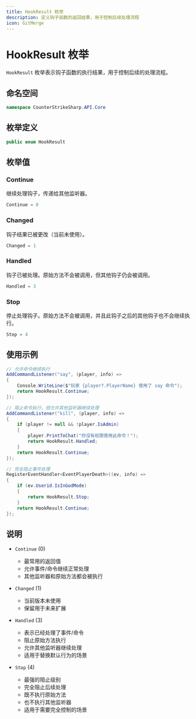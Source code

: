 ```yaml
---
title: HookResult 枚举
description: 定义钩子函数的返回结果，用于控制后续处理流程
icon: GitMerge
---
```


# HookResult 枚举

`HookResult` 枚举表示钩子函数的执行结果，用于控制后续的处理流程。

## 命名空间

```csharp
namespace CounterStrikeSharp.API.Core
```

## 枚举定义

```csharp
public enum HookResult
```

## 枚举值

### Continue

继续处理钩子，传递给其他监听器。

```csharp
Continue = 0
```

### Changed

钩子结果已被更改（当前未使用）。

```csharp
Changed = 1
```

### Handled

钩子已被处理。原始方法不会被调用，但其他钩子仍会被调用。

```csharp
Handled = 3
```

### Stop

停止处理钩子。原始方法不会被调用，并且此钩子之后的其他钩子也不会继续执行。

```csharp
Stop = 4
```

## 使用示例

```csharp
// 允许命令继续执行
AddCommandListener("say", (player, info) => 
{
    Console.WriteLine($"玩家 {player?.PlayerName} 使用了 say 命令");
    return HookResult.Continue;
});

// 阻止命令执行，但允许其他监听器继续处理
AddCommandListener("kill", (player, info) => 
{
    if (player != null && !player.IsAdmin)
    {
        player.PrintToChat("你没有权限使用此命令！");
        return HookResult.Handled;
    }
    return HookResult.Continue;
});

// 完全阻止事件处理
RegisterEventHandler<EventPlayerDeath>((ev, info) => 
{
    if (ev.Userid.IsInGodMode)
    {
        return HookResult.Stop;
    }
    return HookResult.Continue;
});
```

## 说明

- `Continue` (0)
  - 最常用的返回值
  - 允许事件/命令继续正常处理
  - 其他监听器和原始方法都会被执行

- `Changed` (1)
  - 当前版本未使用
  - 保留用于未来扩展

- `Handled` (3)
  - 表示已经处理了事件/命令
  - 阻止原始方法执行
  - 允许其他监听器继续处理
  - 适用于替换默认行为的场景

- `Stop` (4)
  - 最强的阻止级别
  - 完全阻止后续处理
  - 既不执行原始方法
  - 也不执行其他监听器
  - 适用于需要完全控制的场景
